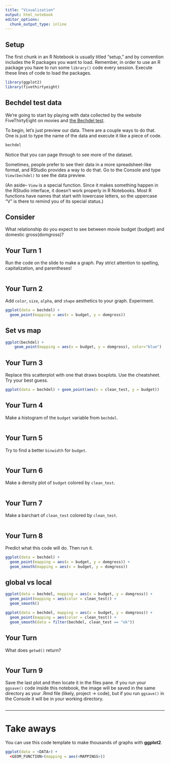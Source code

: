 ```yaml
---
title: "Visualization"
output: html_notebook
editor_options: 
  chunk_output_type: inline
---
```


<!-- This file by Amelia McNamara is licensed under a Creative Commons Attribution 4.0 International License, adapted from the orignal work at https://github.com/rstudio/master-the-tidyverse by RStudio. -->

## Setup

The first chunk in an R Notebook is usually titled "setup," and by convention includes the R packages you want to load. Remember, in order to use an R package you have to run some `library()` code every session. Execute these lines of code to load the packages. 

```r
library(ggplot2)
library(fivethirtyeight)
```

## Bechdel test data

We're going to start by playing with data collected by the website FiveThirtyEight on movies and [the Bechdel test](https://en.wikipedia.org/wiki/Bechdel_test). 

To begin, let's just preview our data. There are a couple ways to do that. One is just to type the name of the data and execute it like a piece of code. 

```r
bechdel
```

Notice that you can page through to see more of the dataset. 

Sometimes, people prefer to see their data in a more spreadsheet-like format, and RStudio provides a way to do that. Go to the Console and type `View(bechdel)` to see the data preview. 

(An aside-- `View` is a special function. Since it makes something happen in the RStudio interface, it doesn't work properly in R Notebooks. Most R functions have names that start with lowercase letters, so the uppercase "V" is there to remind you of its special status.)



## Consider
What relationship do you expect to see between movie budget (budget) and domestic gross(domgross)?

## Your Turn 1

Run the code on the slide to make a graph. Pay strict attention to spelling, capitalization, and parentheses!

```r

```

## Your Turn 2

Add `color`, `size`, `alpha`, and `shape` aesthetics to your graph. Experiment.  

```r
ggplot(data = bechdel) +
  geom_point(mapping = aes(x = budget, y = domgross))
```

## Set vs map

```r
ggplot(bechdel) + 
    geom_point(mapping = aes(x = budget, y = domgross), color="blue")
```

## Your Turn 3

Replace this scatterplot with one that draws boxplots. Use the cheatsheet. Try your best guess.

```r
ggplot(data = bechdel) + geom_point(aes(x = clean_test, y = budget))
```

## Your Turn 4

Make a histogram of the `budget` variable from `bechdel`.

```r

```

## Your Turn 5
Try to find a better `binwidth` for `budget`.

```r

```

## Your Turn 6

Make a density plot of `budget` colored by `clean_test`.

```r

```

## Your Turn 7

Make a barchart of `clean_test` colored by `clean_test`.

```r

```


## Your Turn 8

Predict what this code will do. Then run it.

```r
ggplot(data = bechdel) +
  geom_point(mapping = aes(x = budget, y = domgross)) +
  geom_smooth(mapping = aes(x = budget, y = domgross))
```

## global vs local

```r
ggplot(data = bechdel, mapping = aes(x = budget, y = domgross)) +
  geom_point(mapping = aes(color = clean_test)) +
  geom_smooth()
```

```r
ggplot(data = bechdel, mapping = aes(x = budget, y = domgross)) +
  geom_point(mapping = aes(color = clean_test)) +
  geom_smooth(data = filter(bechdel, clean_test == "ok"))
```



## Your Turn 

What does `getwd()` return?

```r

```

## Your Turn 9

Save the last plot and then locate it in the files pane. If you run your `ggsave()` code inside this notebook, the image will be saved in the same directory as your .Rmd file (likely, project -> code), but if you run `ggsave()` in the Console it will be in your working directory. 

```r

```

***

# Take aways

You can use this code template to make thousands of graphs with **ggplot2**.

```r
ggplot(data = <DATA>) +
  <GEOM_FUNCTION>(mapping = aes(<MAPPINGS>))
```